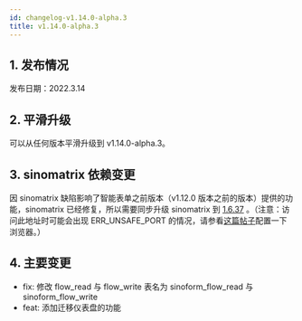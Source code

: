 ```yaml
---
id: changelog-v1.14.0-alpha.3
title: v1.14.0-alpha.3
---
```



## 1. 发布情况

发布日期：2022.3.14

<BundleList
  version="1.14.0-alpha.3"
  frontend="1.14.0-alpha.2"
  backend="1.14.0-alpha.3"
  font="1.13.0"
/>

## 2. 平滑升级

可以从任何版本平滑升级到 v1.14.0-alpha.3。

## 3. sinomatrix 依赖变更

因 sinomatrix 缺陷影响了智能表单之前版本（v1.12.0 版本之前的版本）提供的功能，sinomatrix 已经修复，所以需要同步升级 sinomatrix 到 [1.6.37](http://47.93.34.153:10080/sino-matrix/sino-matrix/blob/master/CHANGELOG.md) 。（注意：访问此地址时可能会出现 ERR_UNSAFE_PORT 的情况，请参看[这篇帖子](https://blog.csdn.net/kjcxmx/article/details/118122483)配置一下浏览器。）

## 4. 主要变更

- fix: 修改 flow_read 与 flow_write 表名为 sinoform_flow_read 与 sinoform_flow_write
- feat: 添加迁移仪表盘的功能
